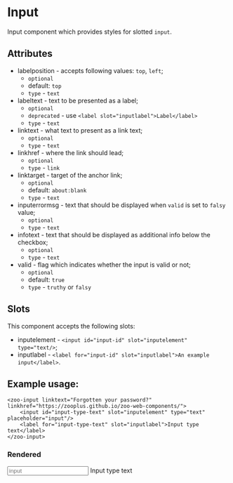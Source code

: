 
<Meta title="Docs/Input"/>

# Input

Input component which provides styles for slotted `input`.

## Attributes
- labelposition - accepts following values: `top`, `left`;
  - `optional`
  - default: `top`
  - `type` - `text`
- labeltext - text to be presented as a label;
  - `optional`
  - `deprecated` - use `<label slot="inputlabel">Label</label>`
  - `type` - `text`
- linktext - what text to present as a link text;
  - `optional`
  - `type` - `text`
- linkhref - where the link should lead;
  - `optional`
  - `type` - `link`
- linktarget - target of the anchor link;
  - `optional`
  - default: `about:blank`
  - `type` - `text`
- inputerrormsg - text that should be displayed when `valid` is set to `falsy` value;
  - `optional`
  - `type` - `text`
- infotext - text that should be displayed as additional info below the checkbox;
  - `optional`
  - `type` - `text`
- valid - flag which indicates whether the input is valid or not;
  - `optional`
  - default: `true`
  - `type` - `truthy` or `falsy`

## Slots
This component accepts the following slots:
- inputelement - `<input id="input-id" slot="inputelement" type="text/>`;
- inputlabel - `<label for="input-id" slot="inputlabel">An example input</label>`.

## Example usage:
```
<zoo-input linktext="Forgotten your password?" linkhref="https://zooplus.github.io/zoo-web-components/">
	<input id="input-type-text" slot="inputelement" type="text" placeholder="input"/>
	<label for="input-type-text" slot="inputlabel">Input type text</label>
</zoo-input>
```
### Rendered
<zoo-input linktext="Forgotten your password?" linkhref="https://zooplus.github.io/zoo-web-components/">
	<input id="input-type-text" slot="inputelement" type="text" placeholder="input"/>
	<label for="input-type-text" slot="inputlabel">Input type text</label>
</zoo-input>
